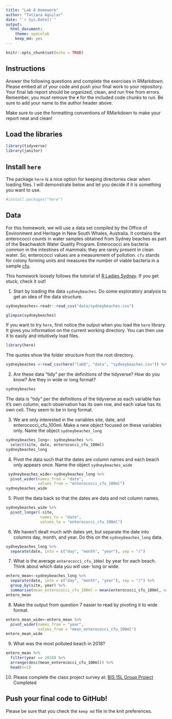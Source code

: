 ```yaml
---
title: "Lab 8 Homework"
author: "Tatiana Aguilar"
date: "`r Sys.Date()`"
output:
  html_document: 
    theme: spacelab
    keep_md: yes
---
```


```r
knitr::opts_chunk$set(echo = TRUE)
```

## Instructions
Answer the following questions and complete the exercises in RMarkdown. Please embed all of your code and push your final work to your repository. Your final lab report should be organized, clean, and run free from errors. Remember, you must remove the `#` for the included code chunks to run. Be sure to add your name to the author header above.  

Make sure to use the formatting conventions of RMarkdown to make your report neat and clean!  

## Load the libraries
```r
library(tidyverse)
library(janitor)
``` 

## Install `here`
The package `here` is a nice option for keeping directories clear when loading files. I will demonstrate below and let you decide if it is something you want to use.  
```r
#install.packages("here")
```

## Data
For this homework, we will use a data set compiled by the Office of Environment and Heritage in New South Whales, Australia. It contains the enterococci counts in water samples obtained from Sydney beaches as part of the Beachwatch Water Quality Program. Enterococci are bacteria common in the intestines of mammals; they are rarely present in clean water. So, enterococci values are a measurement of pollution. `cfu` stands for colony forming units and measures the number of viable bacteria in a sample [cfu](https://en.wikipedia.org/wiki/Colony-forming_unit).   

This homework loosely follows the tutorial of [R Ladies Sydney](https://rladiessydney.org/). If you get stuck, check it out!  

1. Start by loading the data `sydneybeaches`. Do some exploratory analysis to get an idea of the data structure.
```r
sydneybeaches<-readr::read_csv("data/sydneybeaches.csv")
```
```r
glimpse(sydneybeaches)
```

If you want to try `here`, first notice the output when you load the `here` library. It gives you information on the current working directory. You can then use it to easily and intuitively load files.
```r
library(here)
```

The quotes show the folder structure from the root directory.
```r
sydneybeaches <-read_csv(here("lab8", "data", "sydneybeaches.csv")) %>% janitor::clean_names()
```

2. Are these data "tidy" per the definitions of the tidyverse? How do you know? Are they in wide or long format?

```r
sydneybeaches
```
The data is "tidy" per the definitions of the tidyverse as each variable has it's own column, each observation has its own row, and each value has its own cell. They seem to be in long format.

3. We are only interested in the variables site, date, and enterococci_cfu_100ml. Make a new object focused on these variables only. Name the object `sydneybeaches_long`

```r
sydneybeaches_long<- sydneybeaches %>%
  select(site, date, enterococci_cfu_100ml)
sydneybeaches_long
```

4. Pivot the data such that the dates are column names and each beach only appears once. Name the object `sydneybeaches_wide`
```r
 sydneybeaches_wide<-sydneybeaches_long %>% 
  pivot_wider(names_from = "date",
              values_from = "enterococci_cfu_100ml")
sydneybeaches_wide
```

5. Pivot the data back so that the dates are data and not column names.
```r
sydneybeaches_wide %>% 
  pivot_longer(-site,
               names_to = "date",
               values_to = "enterococci_cfu_100ml")
```

6. We haven't dealt much with dates yet, but separate the date into columns day, month, and year. Do this on the `sydneybeaches_long` data.
```r
sydneybeaches_long %>% 
  separate(date, into = c("day", "month", "year"), sep = "/")
```

7. What is the average `enterococci_cfu_100ml` by year for each beach. Think about which data you will use- long or wide.
```r
entero_mean<-sydneybeaches_long %>% 
  separate(date, into = c("day", "month", "year"), sep = "/") %>% 
  group_by(site, year) %>% 
  summarise(mean_enterococci_cfu_100ml = mean(enterococci_cfu_100ml, na.rm = T))
entero_mean
```

8. Make the output from question 7 easier to read by pivoting it to wide format.
```r
entero_mean_wide<-entero_mean %>% 
  pivot_wider(names_from = "year",
              values_from = "mean_enterococci_cfu_100ml")
entero_mean_wide
```

9. What was the most polluted beach in 2018?
```r
entero_mean %>% 
  filter(year == 2018) %>% 
  arrange(desc(mean_enterococci_cfu_100ml)) %>% 
  head(n=1)
```

10. Please complete the class project survey at: [BIS 15L Group Project](https://forms.gle/H2j69Z3ZtbLH3efW6)
Completed

## Push your final code to GitHub!
Please be sure that you check the `keep md` file in the knit preferences.   